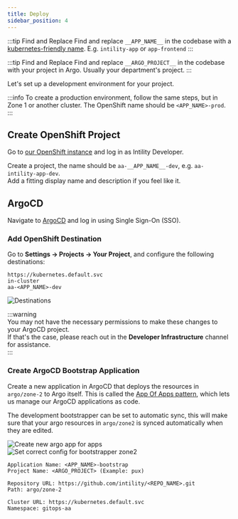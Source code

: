 ```yaml
---
title: Deploy
sidebar_position: 4
---
```


:::tip Find and Replace
Find and replace `__APP_NAME__` in the codebase with a [kubernetes-friendly name](https://kubernetes.io/docs/concepts/overview/working-with-objects/names/).
E.g. `intility-app` or `app-frontend`
:::

:::tip Find and Replace
Find and replace `__ARGO_PROJECT__` in the codebase with your project in Argo.
Usually your department's project.
:::

Let's set up a development environment for your project.

:::info
To create a production environment, follow the same steps, but in Zone 1 or another cluster. The OpenShift name should be `<APP_NAME>-prod`.
:::

## Create OpenShift Project

Go to [our OpenShift instance](https://console.apps.openshift.intility.com/) and log in as Intility Developer.

Create a project, the name should be `aa-__APP_NAME__-dev`, e.g. `aa-intility-app-dev`.  
Add a fitting display name and description if you feel like it.

## ArgoCD

Navigate to [ArgoCD](https://argo.apps.int.intility.no/) and log in using Single Sign-On (SSO).

### Add OpenShift Destination

Go to **Settings → Projects → Your Project**, and configure the following destinations:

```
https://kubernetes.default.svc
in-cluster
aa-<APP_NAME>-dev
```

![Destinations](/img/argo-destination-dark.png)

:::warning  
You may not have the necessary permissions to make these changes to your ArgoCD project.  
If that's the case, please reach out in the **Developer Infrastructure** channel for assistance.  
:::

### Create ArgoCD Bootstrap Application

Create a new application in ArgoCD that deploys the resources in `argo/zone-2` to Argo itself.
This is called the [App Of Apps pattern](https://argo-cd.readthedocs.io/en/stable/operator-manual/cluster-bootstrapping/#app-of-apps-pattern),
which lets us manage our ArgoCD applications as code.

The development bootstrapper can be set to automatic sync, this will make sure that your argo resources in `argo/zone2` is synced automatically when they are edited.

![Create new argo app for apps](/img/argo-bootstrapper-new.png)
![Set correct config for bootstrapper zone2 ](/img/argo-bootstrapper-new-2.png)

```
Application Name: <APP_NAME>-bootstrap
Project Name: <ARGO_PROJECT> (Example: pux)

Repository URL: https://github.com/intility/<REPO_NAME>.git
Path: argo/zone-2

Cluster URL: https://kubernetes.default.svc
Namespace: gitops-aa
```
